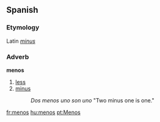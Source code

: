 ==Spanish==
===Etymology===
Latin ''[[minus]]''

===Adverb===
'''menos'''
# [[less]]
# [[minus]]
#: ''Dos menos uno son uno'' "Two minus one is one."

[[fr:menos]]
[[hu:menos]]
[[pt:Menos]]